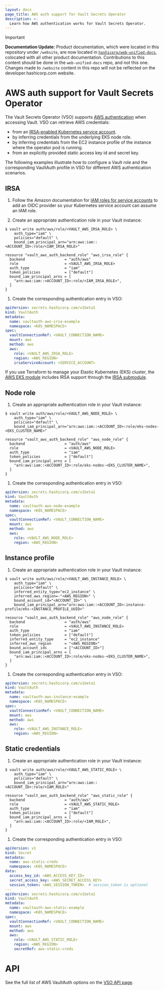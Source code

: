 ```yaml
---
layout: docs
page_title: AWS auth support for Vault Secrets Operator
description: >-
  Learn how AWS authentication works for Vault Secrets Operator.
---
```


> [!IMPORTANT]  
> **Documentation Update:** Product documentation, which were located in this repository under `/website`, are now located in [`hashicorp/web-unified-docs`](https://github.com/hashicorp/web-unified-docs), colocated with all other product documentation. Contributions to this content should be done in the `web-unified-docs` repo, and not this one. Changes made to `/website` content in this repo will not be reflected on the developer.hashicorp.com website.

# AWS auth support for Vault Secrets Operator

The Vault Secrets Operator (VSO) supports
 [AWS authentication](/vault/docs/auth/aws) when accessing Vault. VSO
 can retrieve AWS credentials:

- from an [IRSA-enabled Kubernetes service account][aws-irsa].
- by inferring credentials from the underlying EKS node role.
- by inferring credentials from the EC2 instance profile of the instance
   where the operator pod is running.
- from an explicitly provided static access key id and secret key.

The following examples illustrate how to configure a Vault role and the corresponding VaultAuth profile in VSO for different AWS authentication scenarios.

## IRSA

1. Follow the Amazon documentation for [IAM roles for service accounts][aws-irsa]
   to add an OIDC provider so your Kubernetes service account can assume an IAM
   role.

1. Create an appropriate authentication role in your Vault instance:

  <CodeTabs>
  <CodeBlockConfig>

  ```shell-session
  $ vault write auth/aws/role/<VAULT_AWS_IRSA_ROLE> \
      auth_type="iam" \
      policies="default" \
      bound_iam_principal_arn="arn:aws:iam::<ACCOUNT_ID>:role/<IAM_IRSA_ROLE>"
  ```

  </CodeBlockConfig>
  <CodeBlockConfig>

  ```hcl
  resource "vault_aws_auth_backend_role" "aws_irsa_role" {
    backend                  = "auth/aws"
    role                     = <VAULT_AWS_IRSA_ROLE>
    auth_type                = "iam"
    token_policies           = ["default"]
    bound_iam_principal_arns = [
      "arn:aws:iam::<ACCOUNT_ID>:role/<IAM_IRSA_ROLE>",
    ]
  }
  ```

  </CodeBlockConfig>
  </CodeTabs>

1. Create the corresponding authentication entry in VSO:

  ```yaml
  apiVersion: secrets.hashicorp.com/v1beta1
  kind: VaultAuth
  metadata:
    name: vaultauth-aws-irsa-example
    namespace: <K8S_NAMESPACE>
  spec:
    vaultConnectionRef: <VAULT_CONNECTION_NAME>
    mount: aws
    method: aws
    aws:
      role: <VAULT_AWS_IRSA_ROLE>
      region: <AWS_REGION>
      irsaServiceAccount: <SERVICE_ACCOUNT>
  ```

<Tip title="Terraform has IRSA support">

  If you use Terraform to manage your Elastic Kubernetes (EKS) cluster, the
  [AWS EKS module](https://registry.terraform.io/modules/terraform-aws-modules/eks/aws/latest)
  includes IRSA support through the
  [IRSA submodule](https://registry.terraform.io/modules/terraform-aws-modules/iam/aws/latest/submodules/iam-role-for-service-accounts-eks).

</Tip>

## Node role

1. Create an appropriate authentication role in your Vault instance:

  <CodeTabs>
  <CodeBlockConfig>

  ```shell-session
  $ vault write auth/aws/role/<VAULT_AWS_NODE_ROLE> \
      auth_type="iam" \
      policies="default" \
      bound_iam_principal_arn="arn:aws:iam::<ACCOUNT_ID>:role/eks-nodes-<EKS_CLUSTER_NAME>"
  ```

  </CodeBlockConfig>
  <CodeBlockConfig>

  ```hcl
  resource "vault_aws_auth_backend_role" "aws_node_role" {
    backend                  = "auth/aws"
    role                     = <VAULT_AWS_NODE_ROLE>
    auth_type                = "iam"
    token_policies           = ["default"]
    bound_iam_principal_arns = [
      "arn:aws:iam::<ACCOUNT_ID>:role/eks-nodes-<EKS_CLUSTER_NAME>",
    ]
  }
  ```

  </CodeBlockConfig>
  </CodeTabs>

1. Create the corresponding authentication entry in VSO:

  ```yaml
  apiVersion: secrets.hashicorp.com/v1beta1
  kind: VaultAuth
  metadata:
    name: vaultauth-aws-node-example
    namespace: <K8S_NAMESPACE>
  spec:
    vaultConnectionRef: <VAULT_CONNECTION_NAME>
    mount: aws
    method: aws
    aws:
      role: <VAULT_AWS_NODE_ROLE>
      region: <AWS_REGION>
  ```

## Instance profile

1. Create an appropriate authentication role in your Vault instance:

  <CodeTabs>
  <CodeBlockConfig>

  ```shell-session
  $ vault write auth/aws/role/<VAULT_AWS_INSTANCE_ROLE> \
      auth_type="iam" \
      policies="default" \
      inferred_entity_type="ec2_instance" \
      inferred_aws_region=-"<AWS_REGION>" \
      bound_account_id="<ACCOUNT_ID>" \
      bound_iam_principal_arn="arn:aws:iam::<ACCOUNT_ID>:instance-profile/eks-<INSTANCE_PROFILE_UUID>"
  ```

  </CodeBlockConfig>
  <CodeBlockConfig>

  ```hcl
  resource "vault_aws_auth_backend_role" "aws_node_role" {
    backend                  = "auth/aws"
    role                     = <VAULT_AWS_INSTANCE_ROLE>
    auth_type                = "iam"
    token_policies           = ["default"]
    inferred_entity_type     = "ec2_instance"
    inferred_aws_region      = "<AWS_REGION>"
    bound_account_ids        = ["<ACCOUNT_ID>"]
    bound_iam_principal_arns = [
      "arn:aws:iam::<ACCOUNT_ID>:role/eks-nodes-<EKS_CLUSTER_NAME>",
    ]
  }
  ```

  </CodeBlockConfig>
  </CodeTabs>

1. Create the corresponding authentication entry in VSO:

  ```yaml
  apiVersion: secrets.hashicorp.com/v1beta1
  kind: VaultAuth
  metadata:
    name: vaultauth-aws-instance-example
    namespace: <K8S_NAMESPACE>
  spec:
    vaultConnectionRef: <VAULT_CONNECTION_NAME>
    mount: aws
    method: aws
    aws:
      role: <VAULT_AWS_INSTANCE_ROLE>
      region: <AWS_REGION>
  ```

## Static credentials

1. Create an appropriate authentication role in your Vault instance:

  <CodeTabs>
  <CodeBlockConfig>

  ```shell-session
  $ vault write auth/aws/role/<VAULT_AWS_STATIC_ROLE> \
      auth_type="iam" \
      policies="default" \
      bound_iam_principal_arn="arn:aws:iam::<ACCOUNT_ID>:role/<IAM_ROLE>"
  ```

  </CodeBlockConfig>
  <CodeBlockConfig>

  ```hcl
  resource "vault_aws_auth_backend_role" "aws_static_role" {
    backend                  = "auth/aws"
    role                     = <VAULT_AWS_STATIC_ROLE>
    auth_type                = "iam"
    token_policies           = ["default"]
    bound_iam_principal_arns = [
      "arn:aws:iam::<ACCOUNT_ID>:role/<IAM_ROLE>",
    ]
  }
  ```

  </CodeBlockConfig>
  </CodeTabs>

1. Create the corresponding authentication entry in VSO:

  ```yaml
  apiVersion: v1
  kind: Secret
  metadata:
    name: aws-static-creds
    namespace: <K8S_NAMESPACE>
  data:
    access_key_id: <AWS_ACCESS_KEY_ID>
    secret_access_key: <AWS_SECRET_ACCESS_KEY>
    session_token: <AWS_SESSION_TOKEN>  # session_token is optional
  ---
  apiVersion: secrets.hashicorp.com/v1beta1
  kind: VaultAuth
  metadata:
    name: vaultauth-aws-static-example
    namespace: <K8S_NAMESPACE>
  spec:
    vaultConnectionRef: <VAULT_CONNECTION_NAME>
    mount: aws
    method: aws
    aws:
      role: <VAULT_AWS_STATIC_ROLE>
      region: <AWS_REGION>
      secretRef: aws-static-creds
  ```

# API

See the full list of AWS VaultAuth options on the [VSO API page](/vault/docs/platform/k8s/vso/api-reference#vaultauthconfigaws).

[aws-irsa]: https://docs.aws.amazon.com/eks/latest/userguide/iam-roles-for-service-accounts.html
